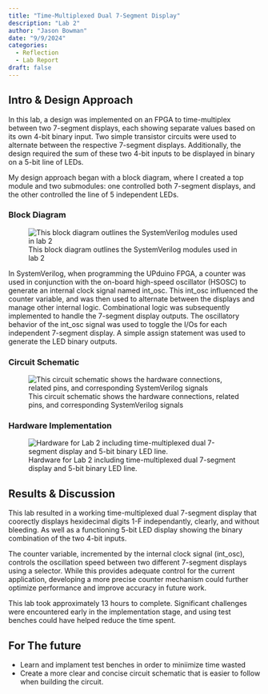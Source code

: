 ```yaml
---
title: "Time-Multiplexed Dual 7-Segment Display"
description: "Lab 2"
author: "Jason Bowman"
date: "9/9/2024"
categories:
  - Reflection
  - Lab Report
draft: false
---
```

## Intro & Design Approach
In this lab, a design was implemented on an FPGA to time-multiplex between two 7-segment displays, each showing separate values based on its own 4-bit binary input. Two simple transistor circuits were used to alternate between the respective 7-segment displays. Additionally, the design required the sum of these two 4-bit inputs to be displayed in binary on a 5-bit line of LEDs.

My design approach began with a block diagram, where I created a top module and two submodules: one controlled both 7-segment displays, and the other controlled the line of 5 independent LEDs.

### Block Diagram
![This block diagram outlines the SystemVerilog modules used in lab 2](images/lab2_block_diagram.jpeg)

In SystemVerilog, when programming the UPduino FPGA, a counter was used in conjunction with the on-board high-speed oscillator (HSOSC) to generate an internal clock signal named int_osc. This int_osc influenced the counter variable, and was then used to alternate between the displays and manage other internal logic. Combinational logic was subsequently implemented to handle the 7-segment display outputs. The oscillatory behavior of the int_osc signal was used to toggle the I/Os for each independent 7-segment display. A simple assign statement was used to generate the LED binary outputs.

### Circuit Schematic
![This circuit schematic shows the hardware connections, related pins, and corresponding SystemVerilog signals](images/lab2_circuit_diagram.jpeg)

### Hardware Implementation
![Hardware for Lab 2 including time-multiplexed dual 7-segment display and 5-bit binary LED line.](images/lab2_circuit.jpeg)

## Results & Discussion
This lab resulted in a working time-multiplexed dual 7-segment display that coorectly displays hexidecimal digits 1-F independantly, clearly, and without bleeding. As well as a functioning 5-bit LED display showing the binary combination of the two 4-bit inputs.

The counter variable, incremented by the internal clock signal (int_osc), controls the oscillation speed between two different 7-segment displays using a selector. While this provides adequate control for the current application, developing a more precise counter mechanism could further optimize performance and improve accuracy in future work.

This lab took approximately 13 hours to complete. Significant challenges were encountered early in the implementation stage, and using test benches could have helped reduce the time spent.

## For The future
- Learn and implament test benches in order to miniimize time wasted
- Create a more clear and concise circuit schematic that is easier to follow when building the circuit.